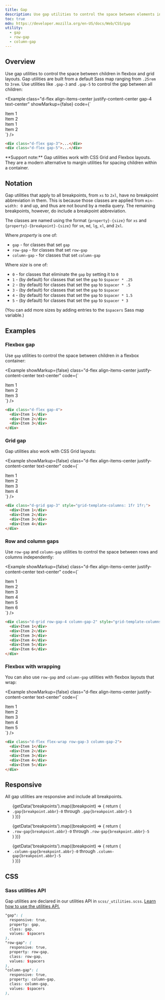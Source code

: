 ```yaml
---
title: Gap
description: Use gap utilities to control the space between elements in flexbox or grid layouts. Includes support for individual row and column gaps.
toc: true
mdn: https://developer.mozilla.org/en-US/docs/Web/CSS/gap
utility:
  - gap
  - row-gap
  - column-gap
---
```



## Overview

Use gap utilities to control the space between children in flexbox and grid layouts. Gap utilities are built from a default Sass map ranging from `.25rem` to `3rem`. Use utilities like `.gap-3` and `.gap-5` to control the gap between all children:

<Example class="d-flex align-items-center justify-content-center gap-4 text-center" showMarkup={false} code={`
  <div class="d-flex gap-3 p-3 bd-pattern-diagonal rounded-3">
    <div class="p-3 bg-subtle-accent fg-accent rounded-3">Item 1</div>
    <div class="p-3 bg-subtle-accent fg-accent rounded-3">Item 2</div>
  </div>
  <div class="d-flex gap-5 p-3 bd-pattern-diagonal rounded-3">
    <div class="p-3 bg-subtle-accent fg-accent rounded-3">Item 1</div>
    <div class="p-3 bg-subtle-accent fg-accent rounded-3">Item 2</div>
  </div>`} />

```html
<div class="d-flex gap-3">...</div>
<div class="d-flex gap-5">...</div>
```

<Callout type="info">
**Support note:** Gap utilities work with CSS Grid and Flexbox layouts. They are a modern alternative to margin utilities for spacing children within a container.
</Callout>

## Notation

Gap utilities that apply to all breakpoints, from `xs` to `2xl`, have no breakpoint abbreviation in them. This is because those classes are applied from `min-width: 0` and up, and thus are not bound by a media query. The remaining breakpoints, however, do include a breakpoint abbreviation.

The classes are named using the format `{property}-{size}` for `xs` and `{property}-{breakpoint}-{size}` for `sm`, `md`, `lg`, `xl`, and `2xl`.

Where *property* is one of:

- `gap` - for classes that set `gap`
- `row-gap` - for classes that set `row-gap`
- `column-gap` - for classes that set `column-gap`

Where *size* is one of:

- `0` - for classes that eliminate the `gap` by setting it to `0`
- `1` - (by default) for classes that set the `gap` to `$spacer * .25`
- `2` - (by default) for classes that set the `gap` to `$spacer * .5`
- `3` - (by default) for classes that set the `gap` to `$spacer`
- `4` - (by default) for classes that set the `gap` to `$spacer * 1.5`
- `5` - (by default) for classes that set the `gap` to `$spacer * 3`

(You can add more sizes by adding entries to the `$spacers` Sass map variable.)

## Examples

### Flexbox gap

Use `gap` utilities to control the space between children in a flexbox container:

<Example showMarkup={false} class="d-flex align-items-center justify-content-center text-center" code={`
  <div class="d-flex gap-4 bd-pattern-diagonal rounded-3">
    <div class="p-3 bg-subtle-accent fg-accent rounded-3">Item 1</div>
    <div class="p-3 bg-subtle-accent fg-accent rounded-3">Item 2</div>
    <div class="p-3 bg-subtle-accent fg-accent rounded-3">Item 3</div>
  </div>`} />

```html
<div class="d-flex gap-4">
  <div>Item 1</div>
  <div>Item 2</div>
  <div>Item 3</div>
</div>
```

### Grid gap

Gap utilities also work with CSS Grid layouts:

<Example showMarkup={false} class="d-flex align-items-center justify-content-center text-center" code={`
  <div class="d-grid gap-3 bd-pattern-diagonal rounded-3" style="grid-template-columns: 1fr 1fr;">
    <div class="p-3 bg-subtle-accent fg-accent rounded-3">Item 1</div>
    <div class="p-3 bg-subtle-accent fg-accent rounded-3">Item 2</div>
    <div class="p-3 bg-subtle-accent fg-accent rounded-3">Item 3</div>
    <div class="p-3 bg-subtle-accent fg-accent rounded-3">Item 4</div>
  </div>`} />

```html
<div class="d-grid gap-3" style="grid-template-columns: 1fr 1fr;">
  <div>Item 1</div>
  <div>Item 2</div>
  <div>Item 3</div>
  <div>Item 4</div>
</div>
```

### Row and column gaps

Use `row-gap` and `column-gap` utilities to control the space between rows and columns independently:

<Example showMarkup={false} class="d-flex align-items-center justify-content-center text-center" code={`
  <div class="d-grid row-gap-4 column-gap-2 bd-pattern-diagonal rounded-3" style="grid-template-columns: 1fr 1fr 1fr;">
    <div class="p-3 bg-subtle-accent fg-accent rounded-3">Item 1</div>
    <div class="p-3 bg-subtle-accent fg-accent rounded-3">Item 2</div>
    <div class="p-3 bg-subtle-accent fg-accent rounded-3">Item 3</div>
    <div class="p-3 bg-subtle-accent fg-accent rounded-3">Item 4</div>
    <div class="p-3 bg-subtle-accent fg-accent rounded-3">Item 5</div>
    <div class="p-3 bg-subtle-accent fg-accent rounded-3">Item 6</div>
  </div>`} />

```html
<div class="d-grid row-gap-4 column-gap-2" style="grid-template-columns: 1fr 1fr 1fr;">
  <div>Item 1</div>
  <div>Item 2</div>
  <div>Item 3</div>
  <div>Item 4</div>
  <div>Item 5</div>
  <div>Item 6</div>
</div>
```

### Flexbox with wrapping

You can also use `row-gap` and `column-gap` utilities with flexbox layouts that wrap:

<Example showMarkup={false} class="d-flex align-items-center justify-content-center text-center" code={`
  <div class="d-flex flex-wrap row-gap-3 column-gap-2 p-3 bd-pattern-diagonal rounded-3">
    <div class="p-3 bg-subtle-accent fg-accent rounded-3">Item 1</div>
    <div class="p-3 bg-subtle-accent fg-accent rounded-3">Item 2</div>
    <div class="p-3 bg-subtle-accent fg-accent rounded-3">Item 3</div>
    <div class="p-3 bg-subtle-accent fg-accent rounded-3">Item 4</div>
    <div class="p-3 bg-subtle-accent fg-accent rounded-3">Item 5</div>
  </div>`} />

```html
<div class="d-flex flex-wrap row-gap-3 column-gap-2">
  <div>Item 1</div>
  <div>Item 2</div>
  <div>Item 3</div>
  <div>Item 4</div>
  <div>Item 5</div>
</div>
```

## Responsive

All gap utilities are responsive and include all breakpoints.

<ul>
{getData('breakpoints').map((breakpoint) => {
  return (
    <li><code>.gap{breakpoint.abbr}-0</code> through <code>.gap{breakpoint.abbr}-5</code></li>
  )
})}
</ul>

<ul>
{getData('breakpoints').map((breakpoint) => {
  return (
    <li><code>.row-gap{breakpoint.abbr}-0</code> through <code>.row-gap{breakpoint.abbr}-5</code></li>
  )
})}
</ul>

<ul>
{getData('breakpoints').map((breakpoint) => {
  return (
    <li><code>.column-gap{breakpoint.abbr}-0</code> through <code>.column-gap{breakpoint.abbr}-5</code></li>
  )
})}
</ul>

## CSS

### Sass utilities API

Gap utilities are declared in our utilities API in `scss/_utilities.scss`. [Learn how to use the utilities API.]([[docsref:/utilities/api#using-the-api]])

```scss
"gap": (
  responsive: true,
  property: gap,
  class: gap,
  values: $spacers
),
"row-gap": (
  responsive: true,
  property: row-gap,
  class: row-gap,
  values: $spacers
),
"column-gap": (
  responsive: true,
  property: column-gap,
  class: column-gap,
  values: $spacers
),
```
